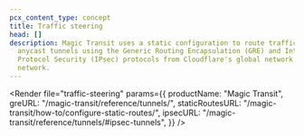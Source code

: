 ```yaml
---
pcx_content_type: concept
title: Traffic steering
head: []
description: Magic Transit uses a static configuration to route traffic through
  anycast tunnels using the Generic Routing Encapsulation (GRE) and Internet
  Protocol Security (IPsec) protocols from Cloudflare's global network to your
  network.
---
```



<Render
	file="traffic-steering"
	params={{
		productName: "Magic Transit",
		greURL: "/magic-transit/reference/tunnels/",
		staticRoutesURL: "/magic-transit/how-to/configure-static-routes/",
		ipsecURL: "/magic-transit/reference/tunnels/#ipsec-tunnels",
	}}
/>
